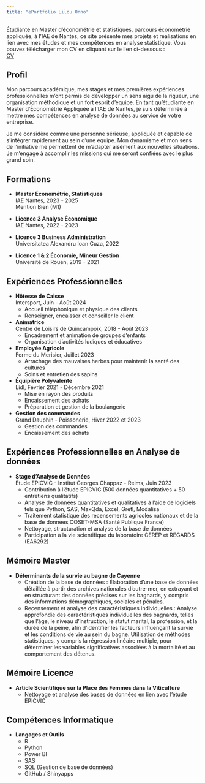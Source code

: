 ```yaml
---
title: "ePortfolio Lilou Onno"
---
```


Étudiante en Master d'économétrie et statistiques, parcours économétrie appliquée, à l'IAE de Nantes, ce site présente mes projets et réalisations en lien avec mes études et mes compétences en analyse statistique. Vous pouvez télécharger mon CV en cliquant sur le lien ci-dessous :  
[CV](pdf/cv4.pdf)

## Profil

Mon parcours académique, mes stages et mes premières expériences professionnelles m'ont permis de développer un sens aigu de la rigueur, une organisation méthodique et un fort esprit d'équipe. En tant qu'étudiante en Master d'Économétrie Appliquée à l'IAE de Nantes, je suis déterminée à mettre mes compétences en analyse de données au service de votre entreprise.

Je me considère comme une personne sérieuse, appliquée et capable de s'intégrer rapidement au sein d'une équipe. Mon dynamisme et mon sens de l'initiative me permettent de m'adapter aisément aux nouvelles situations. Je m'engage à accomplir les missions qui me seront confiées avec le plus grand soin. 

## Formations

- **Master Économétrie, Statistiques**  
  IAE Nantes, 2023 - 2025  
  Mention Bien (M1)
  
- **Licence 3 Analyse Économique**  
  IAE Nantes, 2022 - 2023
  
- **Licence 3 Business Administration**  
  Universitatea Alexandru Ioan Cuza, 2022
  
- **Licence 1 & 2 Économie, Mineur Gestion**  
  Université de Rouen, 2019 - 2021

## Expériences Professionnelles

- **Hôtesse de Caisse**  
  Intersport, Juin - Août 2024  
  - Accueil téléphonique et physique des clients
  - Renseigner, encaisser et conseiller le client
  
- **Animatrice**  
  Centre de Loisirs de Quincampoix, 2018 - Août 2023  
  - Encadrement et animation de groupes d'enfants
  - Organisation d'activités ludiques et éducatives

- **Employée Agricole**  
  Ferme du Merisier, Juillet 2023  
  - Arrachage des mauvaises herbes pour maintenir la santé des cultures
  - Soins et entretien des sapins 

- **Équipière Polyvalente**  
  Lidl, Février 2021 - Décembre 2021  
  - Mise en rayon des produits
  - Encaissement des achats
  - Préparation et gestion de la boulangerie
  
- **Gestion des commandes**  
  Grand Dauphin - Poissonerie, Hiver 2022 et 2023  
  - Gestion des commandes
  - Encaissement des achats


## Expériences Professionnelles en Analyse de données

- **Stage d’Analyse de Données**  
  Étude EPICVIC - Institut Georges Chappaz - Reims, Juin 2023  
  - Contribution à l'étude EPICVIC (500 données quantitatives + 50 entretiens qualitatifs)
  - Analyse de données quantitatives et qualitatives à l'aide de logiciels tels que Python, SAS, MaxQda, Excel, Gretl, Modalisa
  - Traitement statistique des recensements agricoles nationaux et de la base de données COSET-MSA (Santé Publique France)
  - Nettoyage, structuration et analyse de la base de données
  - Participation à la vie scientifique du laboratoire CEREP et REGARDS (EA6292)

## Mémoire Master

- **Déterminants de la survie au bagne de Cayenne**
  - Création de la base de données : Élaboration d'une base de données détaillée à partir des archives nationales d'outre-mer, en extrayant et en structurant des données précises sur les bagnards, y compris des informations démographiques, sociales et pénales.
  - Recensement et analyse des caractéristiques individuelles : Analyse approfondie des caractéristiques individuelles des bagnards, telles que l'âge, le niveau d'instruction, le statut marital, la profession, et la durée de la peine, afin d'identifier les facteurs influençant la survie et les conditions de vie au sein du bagne. Utilisation de méthodes statistiques, y compris la régression linéaire multiple, pour déterminer les variables significatives associées à la mortalité et au comportement des détenus.

## Mémoire Licence

- **Article Scientifique sur la Place des Femmes dans la Viticulture**  
  - Nettoyage et analyse des bases de données en lien avec l’étude EPICVIC

## Compétences Informatique

- **Langages et Outils**  
  - R
  - Python
  - Power BI
  - SAS
  - SQL (Gestion de base de données)
  - GitHub / Shinyapps
